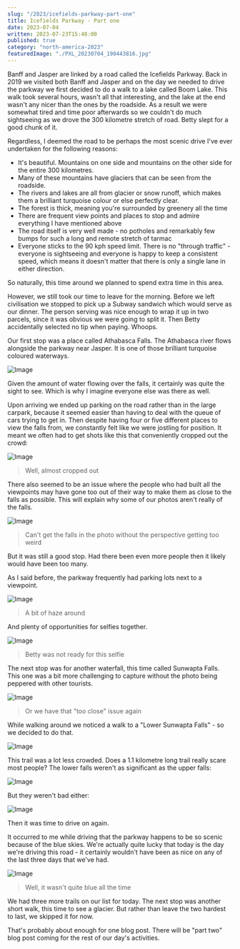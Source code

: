 ```yaml
---
slug: "/2023/icefields-parkway-part-one"
title: Icefields Parkway - Part one
date: 2023-07-04
written: 2023-07-23T15:48:00
published: true
category: "north-america-2023"
featuredImage: "./PXL_20230704_190443816.jpg"
---
```


Banff and Jasper are linked by a road called the Icefields Parkway.  Back in 2019 we visited both Banff and Jasper and on the day we needed to drive the parkway we first decided to do a walk to a lake called Boom Lake.  This walk took several hours, wasn't all that interesting, and the lake at the end wasn't any nicer than the ones by the roadside.  As a result we were somewhat tired and time poor afterwards so we couldn't do much sightseeing as we drove the 300 kilometre stretch of road.  Betty slept for a good chunk of it.

Regardless, I deemed the road to be perhaps the most scenic drive I've ever undertaken for the following reasons:

* It's beautiful.  Mountains on one side and mountains on the other side for the entire 300 kilometres.
* Many of these mountains have glaciers that can be seen from the roadside.
* The rivers and lakes are all from glacier or snow runoff, which makes them a brilliant turquoise colour or else perfectly clear.
* The forest is thick, meaning you're surrounded by greenery all the time
* There are frequent view points and places to stop and admire everything I have mentioned above
* The road itself is very well made - no potholes and remarkably few bumps for such a long and remote stretch of tarmac
* Everyone sticks to the 90 kph speed limit.  There is no "through traffic" - everyone is sightseeing and everyone is happy to keep a consistent speed, which means it doesn't matter that there is only a single lane in either direction.

So naturally, this time around we planned to spend extra time in this area.

However, we still took our time to leave for the morning.  Before we left civilisation we stopped to pick up a Subway sandwich which would serve as our dinner.  The person serving was nice enough to wrap it up in two parcels, since it was obvious we were going to split it.  Then Betty accidentally selected no tip when paying.  Whoops.

Our first stop was a place called Athabasca Falls. The Athabasca river flows alongside the parkway near Jasper.  It is one of those brilliant turquoise coloured waterways.

![Image](PXL_20230704_184243323.jpg)

Given the amount of water flowing over the falls, it certainly was quite the sight to see.  Which is why I imagine everyone else was there as well.

Upon arriving we ended up parking on the road rather than in the large carpark, because it seemed easier than having to deal with the queue of cars trying to get in.  Then despite having four or five different places to view the falls from, we constantly felt like we were jostling for position.  It meant we often had to get shots like this that conveniently cropped out the crowd:

![Image](PXL_20230704_183551055.jpg)

> Well, almost cropped out

There also seemed to be an issue where the people who had built all the viewpoints may have gone too out of their way to make them as close to the falls as possible.  This will explain why some of our photos aren't really of the falls.

![Image](PXL_20230704_183708185.jpg)

> Can't get the falls in the photo without the perspective getting too weird

But it was still a good stop.  Had there been even more people then it likely would have been too many.

As I said before, the parkway frequently had parking lots next to a viewpoint.

![Image](PXL_20230704_190443816.jpg)

> A bit of haze around

And plenty of opportunities for selfies together.

![Image](PXL_20230704_190847760.jpg)

> Betty was not ready for this selfie

The next stop was for another waterfall, this time called Sunwapta Falls.  This one was a bit more challenging to capture without the photo being peppered with other tourists.

![Image](PXL_20230704_193003250.jpg)

> Or we have that "too close" issue again

While walking around we noticed a walk to a "Lower Sunwapta Falls" - so we decided to do that.

![Image](PXL_20230704_193506109.jpg)

This trail was a lot less crowded.  Does a 1.1 kilometre long trail really scare most people?  The lower falls weren't as significant as the upper falls:

![Image](PXL_20230704_195044178.jpg)

But they weren't bad either:

![Image](PXL_20230704_195418128.jpg)

Then it was time to drive on again.

It occurred to me while driving that the parkway happens to be so scenic because of the blue skies.  We're actually quite lucky that today is the day we're driving this road - it certainly wouldn't have been as nice on any of the last three days that we've had.

![Image](PXL_20230704_204934965.jpg)

> Well, it wasn't quite blue all the time

We had three more trails on our list for today.  The next stop was another short walk, this time to see a glacier.  But rather than leave the two hardest to last, we skipped it for now.

That's probably about enough for one blog post.  There will be "part two" blog post coming for the rest of our day's activities.





